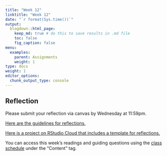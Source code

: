 ```yaml
---
title: "Week 12"
linktitle: "Week 12"
date: "`r format(Sys.time())`"
output:
  blogdown::html_page:
    keep_md: true # do this to save results in .md file
    toc: false
    fig_caption: false
menu:
  examples:
    parent: Assignments
    weight: 1
type: docs
weight: 1
editor_options:
  chunk_output_type: console
---
```


## Reflection

Please submit your reflection via canvas by Wednesday at 11:59pm.

[Here are the guidelines for reflections.](https://aem2850.toddgerarden.com/assignment/#reflections)

[Here is a project on RStudio Cloud that includes a template for reflections.](https://rstudio.cloud/spaces/210747/project/3511792)

You can access this week's readings and guiding questions using the [class schedule](https://aem2850.toddgerarden.com/schedule) under the "Content" tag.


<!-- ## Lab -->

<!-- [Click here to access the RStudio Cloud Project for this week's lab and follow the instructions in the file `lab-12.Rmd`.]() -->
